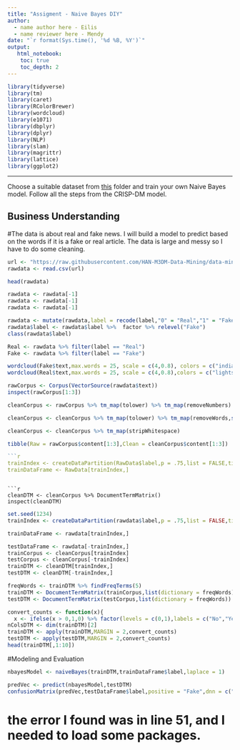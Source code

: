 ```yaml
---
title: "Assigment - Naive Bayes DIY"
author:
  - name author here - Eilis
  - name reviewer here - Mendy 
date: "`r format(Sys.time(), '%d %B, %Y')`"
output:
   html_notebook:
    toc: true
    toc_depth: 2
---
```


```r
library(tidyverse)
library(tm)
library(caret)
library(RColorBrewer)
library(wordcloud)
library(e1071)
library(dbplyr)
library(dplyr)
library(NLP)
library(slam)
library(magrittr)
library(lattice)
library(ggplot2)
```
---

Choose a suitable dataset from [this](https://github.com/HAN-M3DM-Data-Mining/assignments/tree/master/datasets) folder and train your own Naive Bayes model. Follow all the steps from the CRISP-DM model.


## Business Understanding
#The data is about real and fake news. I will build a model to predict based on the words if it is a fake or real article. The data is large and messy so I have to do some cleaning.


```r
url <- "https://raw.githubusercontent.com/HAN-M3DM-Data-Mining/data-mining-s2y2122-EilisLerpetre/master/datasets/NB-fakenews.csv"
rawdata <- read.csv(url)
```

```r
head(rawdata)
```


```r
rawdata <- rawdata[-1]
rawdata <- rawdata[-1]
rawdata <- rawdata[-1]
```

```r
rawdata <- mutate(rawdata,label = recode(label,"0" = "Real","1" = "Fake"))
rawdata$label <- rawdata$label %>%  factor %>% relevel("Fake")
class(rawdata$label)
```


```r
Real <- rawdata %>% filter(label == "Real")
Fake <- rawdata %>% filter(label == "Fake")
```

```r
wordcloud(Fake$text,max.words = 25, scale = c(4,0.8), colors = c("indianred1","indianred2","indianred3","indianred"))
wordcloud(Real$text,max.words = 25, scale = c(4,0.8),colors = c("lightsteelblue1","lightsteelblue2","lightsteelblue3","lightsteelblue"))
```



```r
rawCorpus <- Corpus(VectorSource(rawdata$text))
inspect(rawCorpus[1:3])
```
```r
cleanCorpus <- rawCorpus %>% tm_map(tolower) %>% tm_map(removeNumbers) 
``` 

 

```r
cleanCorpus <- cleanCorpus %>% tm_map(tolower) %>% tm_map(removeWords,stopwords()) %>% tm_map(removePunctuation) 
``` 

 

 

```r
cleanCorpus <- cleanCorpus %>% tm_map(stripWhitespace) 
``` 

```r
tibble(Raw = rawCorpus$content[1:3],Clean = cleanCorpus$content[1:3])
```

```r
```r
trainIndex <- createDataPartition(RawData$label,p = .75,list = FALSE,times = 1)
trainDataFrame <- RawData[trainIndex,] 
```
```

```r
cleanDTM <- cleanCorpus %>% DocumentTermMatrix()
inspect(cleanDTM)
```

```r
set.seed(1234)
trainIndex <- createDataPartition(rawdata$label,p = .75,list = FALSE,times = 1)
```

```r
trainDataFrame <- rawdata[trainIndex,]
```


```r
testDataFrame <- rawdata[-trainIndex,]
trainCorpus <- cleanCorpus[trainIndex]
testCorpus <- cleanCorpus[-trainIndex]
trainDTM <- cleanDTM[trainIndex,]
testDTM <- cleanDTM[-trainIndex,]
```


```r
freqWords <- trainDTM %>% findFreqTerms(5)
trainDTM <- DocumentTermMatrix(trainCorpus,list(dictionary = freqWords))
testDTM <- DocumentTermMatrix(testCorpus,list(dictionary = freqWords))
```


```r
convert_counts <- function(x){
  x <- ifelse(x > 0,1,0) %>% factor(levels = c(0,1),labels = c("No","Yes"))}
nColsDTM <- dim(trainDTM)[2]
trainDTM <- apply(trainDTM,MARGIN = 2,convert_counts)
testDTM <- apply(testDTM,MARGIN = 2,convert_counts)
head(trainDTM[,1:10])
```

#Modeling and Evaluation
```r
nbayesModel <- naiveBayes(trainDTM,trainDataFrame$label,laplace = 1)
```


```r
predVec <- predict(nbayesModel,testDTM)
confusionMatrix(predVec,testDataFrame$label,positive = "Fake",dnn = c("Prediction","True"))
```


# the error I found was in line 51, and I needed to load some packages. 













